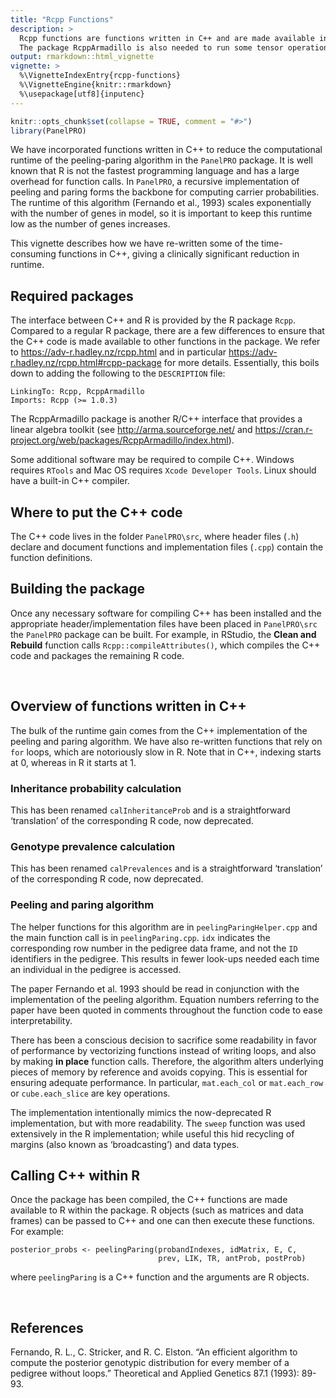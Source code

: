 ```yaml
---
title: "Rcpp Functions"
description: >
  Rcpp functions are functions written in C++ and are made available in R by the package Rcpp.
  The package RcppArmadillo is also needed to run some tensor operations
output: rmarkdown::html_vignette
vignette: >
  %\VignetteIndexEntry{rcpp-functions}
  %\VignetteEngine{knitr::rmarkdown}
  %\usepackage[utf8]{inputenc}
---
```


```r
knitr::opts_chunk$set(collapse = TRUE, comment = "#>")
library(PanelPRO)
```

We have incorporated functions written in C++ to reduce the computational runtime of the peeling-paring algorithm in the `PanelPRO` package. It is well known that R is not the fastest programming language and has a large overhead for function calls. In `PanelPRO`, a recursive implementation of peeling and paring forms the backbone for computing carrier probabilities. The runtime of this algorithm (Fernando et al., 1993) scales exponentially with the number of genes in model, so it is important to keep this runtime low as the number of genes increases.

This vignette describes how we have re-written some of the time-consuming functions in C++, giving a clinically significant reduction in runtime.


## Required packages

The interface between C++ and R is provided by the R package `Rcpp`. Compared to a regular R package, there are a few differences to ensure that the C++ code is made available to other functions in the package. We refer to <https://adv-r.hadley.nz/rcpp.html> and in particular <https://adv-r.hadley.nz/rcpp.html#rcpp-package> for more details. Essentially, this boils down to adding the following to the `DESCRIPTION` file:

```
LinkingTo: Rcpp, RcppArmadillo  
Imports: Rcpp (>= 1.0.3)  
```

The RcppArmadillo package is another R/C++ interface that provides a linear algebra toolkit (see <http://arma.sourceforge.net/> and <https://cran.r-project.org/web/packages/RcppArmadillo/index.html>).

Some additional software may be required to compile C++. Windows requires `RTools` and Mac OS requires `Xcode Developer Tools`. Linux should have a built-in C++ compiler.

## Where to put the C++ code

The C++ code lives in the folder `PanelPRO\src`, where header files (`.h`) declare and document functions and implementation files (`.cpp`) contain the function definitions.

## Building the package

Once any necessary software for compiling C++ has been installed and the appropriate header/implementation files have been placed in `PanelPRO\src` the `PanelPRO` package can be built. For example, in RStudio, the __Clean and Rebuild__ function calls `Rcpp::compileAttributes()`, which compiles the C++ code and packages the remaining R code.
  
<br />

## Overview of functions written in C++

The bulk of the runtime gain comes from the C++ implementation of the peeling and paring algorithm. We have also re-written functions that rely on `for` loops, which are notoriously slow in R. Note that in C++, indexing starts at 0, whereas in R it starts at 1.

### Inheritance probability calculation

This has been renamed `calInheritanceProb` and is a straightforward 'translation' of the corresponding R code, now deprecated.

### Genotype prevalence calculation

This has been renamed `calPrevalences` and is a straightforward 'translation' of the corresponding R code, now deprecated.

### Peeling and paring algorithm

The helper functions for this algorithm are in `peelingParingHelper.cpp` and the main function call is in `peelingParing.cpp`. `idx` indicates the corresponding row number in the pedigree data frame, and not the `ID` identifiers in the pedigree. This results in fewer look-ups needed each time an individual in the pedigree is accessed. 

The paper Fernando et al. 1993 should be read in conjunction with the implementation of the peeling algorithm. Equation numbers referring to the paper have been quoted in comments throughout the function code to ease interpretability.

There has been a conscious decision to sacrifice some readability in favor of performance by vectorizing functions instead of writing loops, and also by making __in place__ function calls. Therefore, the algorithm alters underlying pieces of memory by reference and avoids copying. This is essential for ensuring adequate performance. In particular, `mat.each_col` or `mat.each_row` or `cube.each_slice` are key operations.

The implementation intentionally mimics the now-deprecated R implementation, but with more readability. The `sweep` function was used extensively in the R implementation; while useful this hid recycling of margins (also known as 'broadcasting') and data types.

## Calling C++ within R

Once the package has been compiled, the C++ functions are made available to R within the package. R objects (such as matrices and data frames) can be passed to C++ and one can then execute these functions. For example: 

```
posterior_probs <- peelingParing(probandIndexes, idMatrix, E, C, 
                                 prev, LIK, TR, antProb, postProb)
```
where `peelingParing` is a C++ function and the arguments are R objects.
  
<br />

## References 

Fernando, R. L., C. Stricker, and R. C. Elston. "An efficient algorithm to compute the posterior genotypic distribution for every member of a pedigree without loops." Theoretical and Applied Genetics 87.1 (1993): 89-93.

